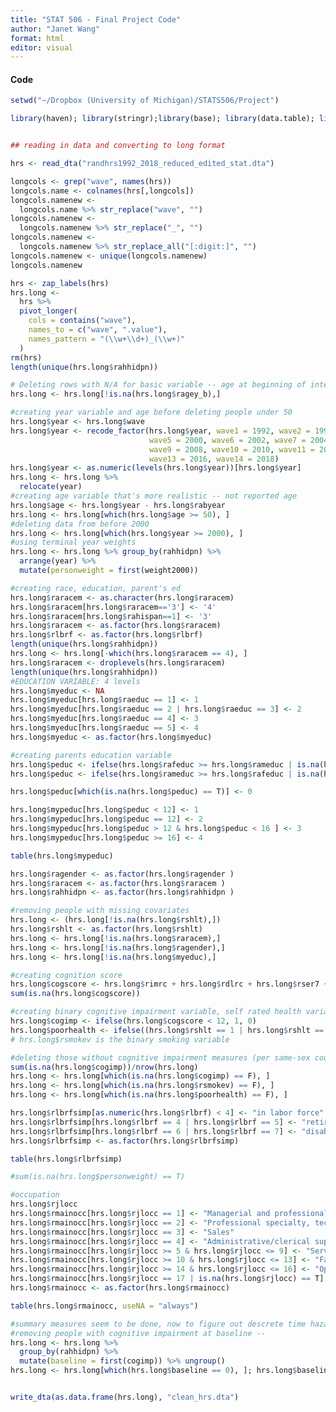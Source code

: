 ```yaml
---
title: "STAT 506 - Final Project Code"
author: "Janet Wang"
format: html
editor: visual
---
```


#### Code

```r
setwd("~/Dropbox (University of Michigan)/STATS506/Project")

library(haven); library(stringr);library(base); library(data.table); library(dplyr); library(tidyselect); library(quantmod); library(tidyverse); library(tidyr)


## reading in data and converting to long format

hrs <- read_dta("randhrs1992_2018_reduced_edited_stat.dta")

longcols <- grep("wave", names(hrs))
longcols.name <- colnames(hrs[,longcols])
longcols.namenew <- 
  longcols.name %>% str_replace("wave", "")
longcols.namenew <- 
  longcols.namenew %>% str_replace("_", "")
longcols.namenew <- 
  longcols.namenew %>% str_replace_all("[:digit:]", "")
longcols.namenew <- unique(longcols.namenew)
longcols.namenew

hrs <- zap_labels(hrs)
hrs.long <-
  hrs %>%
  pivot_longer(
    cols = contains("wave"),
    names_to = c("wave", ".value"),
    names_pattern = "(\\w+\\d+)_(\\w+)"
  ) 
rm(hrs)
length(unique(hrs.long$rahhidpn))

# Deleting rows with N/A for basic variable -- age at beginning of interview. Keeping people ages 50+
hrs.long <- hrs.long[!is.na(hrs.long$ragey_b),]

#creating year variable and age before deleting people under 50
hrs.long$year <- hrs.long$wave
hrs.long$year <- recode_factor(hrs.long$year, wave1 = 1992, wave2 = 1994, wave3 = 1996, wave4 = 1998,
                               wave5 = 2000, wave6 = 2002, wave7 = 2004, wave8 = 2006,
                               wave9 = 2008, wave10 = 2010, wave11 = 2012, wave12 = 2014,
                               wave13 = 2016, wave14 = 2018)
hrs.long$year <- as.numeric(levels(hrs.long$year))[hrs.long$year]
hrs.long <- hrs.long %>%
  relocate(year)
#creating age variable that's more realistic -- not reported age
hrs.long$age <- hrs.long$year - hrs.long$rabyear
hrs.long <- hrs.long[which(hrs.long$age >= 50), ]
#deleting data from before 2000
hrs.long <- hrs.long[which(hrs.long$year >= 2000), ]
#using terminal year weights
hrs.long <- hrs.long %>% group_by(rahhidpn) %>%
  arrange(year) %>%
  mutate(personweight = first(weight2000))

#creating race, education, parent's ed
hrs.long$raracem <- as.character(hrs.long$raracem)
hrs.long$raracem[hrs.long$raracem=='3'] <- '4'
hrs.long$raracem[hrs.long$rahispan==1] <- '3'
hrs.long$raracem <- as.factor(hrs.long$raracem)
hrs.long$rlbrf <- as.factor(hrs.long$rlbrf)
length(unique(hrs.long$rahhidpn))
hrs.long <- hrs.long[-which(hrs.long$raracem == 4), ]
hrs.long$raracem <- droplevels(hrs.long$raracem)
length(unique(hrs.long$rahhidpn))
#EDUCATION VARIABLE: 4 levels 
hrs.long$myeduc <- NA
hrs.long$myeduc[hrs.long$raeduc == 1] <- 1
hrs.long$myeduc[hrs.long$raeduc == 2 | hrs.long$raeduc == 3] <- 2
hrs.long$myeduc[hrs.long$raeduc == 4] <- 3
hrs.long$myeduc[hrs.long$raeduc == 5] <- 4
hrs.long$myeduc <- as.factor(hrs.long$myeduc)

#creating parents education variable 
hrs.long$peduc <- ifelse(hrs.long$rafeduc >= hrs.long$rameduc | is.na(hrs.long$rameduc) == T, hrs.long$rafeduc, hrs.long$rameduc)
hrs.long$peduc <- ifelse(hrs.long$rameduc >= hrs.long$rafeduc | is.na(hrs.long$rafeduc) == T, hrs.long$rameduc, hrs.long$peduc)

hrs.long$peduc[which(is.na(hrs.long$peduc) == T)] <- 0

hrs.long$mypeduc[hrs.long$peduc < 12] <- 1
hrs.long$mypeduc[hrs.long$peduc == 12] <- 2
hrs.long$mypeduc[hrs.long$peduc > 12 & hrs.long$peduc < 16 ] <- 3
hrs.long$mypeduc[hrs.long$peduc >= 16] <- 4

table(hrs.long$mypeduc)

hrs.long$ragender <- as.factor(hrs.long$ragender )
hrs.long$raracem <- as.factor(hrs.long$raracem )
hrs.long$rahhidpn <- as.factor(hrs.long$rahhidpn )

#removing people with missing covariates
hrs.long <- (hrs.long[!is.na(hrs.long$rshlt),])
hrs.long$rshlt <- as.factor(hrs.long$rshlt)
hrs.long <- hrs.long[!is.na(hrs.long$raracem),]
hrs.long <- hrs.long[!is.na(hrs.long$ragender),]
hrs.long <- hrs.long[!is.na(hrs.long$myeduc),]

#creating cognition score 
hrs.long$cogscore <- hrs.long$rimrc + hrs.long$rdlrc + hrs.long$rser7 + hrs.long$rbwc20 
sum(is.na(hrs.long$cogscore))

#creating binary cognitive impairment variable, self rated health variable, smoking variable
hrs.long$cogimp <- ifelse(hrs.long$cogscore < 12, 1, 0)
hrs.long$poorhealth <- ifelse((hrs.long$rshlt == 1 | hrs.long$rshlt == 2 | hrs.long$rshlt == 3), 0, 1)
# hrs.long$rsmokev is the binary smoking variable 

#deleting those without cognitive impairment measures (per same-sex couple paper), 8% of cases
sum(is.na(hrs.long$cogimp))/nrow(hrs.long)
hrs.long <- hrs.long[which(is.na(hrs.long$cogimp) == F), ]
hrs.long <- hrs.long[which(is.na(hrs.long$rsmokev) == F), ]
hrs.long <- hrs.long[which(is.na(hrs.long$poorhealth) == F), ]

hrs.long$rlbrfsimp[as.numeric(hrs.long$rlbrf) < 4] <- "in labor force"
hrs.long$rlbrfsimp[hrs.long$rlbrf == 4 | hrs.long$rlbrf == 5] <- "retired"
hrs.long$rlbrfsimp[hrs.long$rlbrf == 6 | hrs.long$rlbrf == 7] <- "disabled/other"
hrs.long$rlbrfsimp <- as.factor(hrs.long$rlbrfsimp)

table(hrs.long$rlbrfsimp)

#sum(is.na(hrs.long$personweight) == T)

#occupation
hrs.long$rjlocc
hrs.long$rmainocc[hrs.long$rjlocc == 1] <- "Managerial and professional specialty"
hrs.long$rmainocc[hrs.long$rjlocc == 2] <- "Professional specialty, technical support"
hrs.long$rmainocc[hrs.long$rjlocc == 3] <- "Sales"
hrs.long$rmainocc[hrs.long$rjlocc == 4] <- "Administrative/clerical support"
hrs.long$rmainocc[hrs.long$rjlocc >= 5 & hrs.long$rjlocc <= 9] <- "Service"
hrs.long$rmainocc[hrs.long$rjlocc >= 10 & hrs.long$rjlocc <= 13] <- "Farming/forestry/fishing, mechanics/repair, construction, precision production"
hrs.long$rmainocc[hrs.long$rjlocc >= 14 & hrs.long$rjlocc <= 16] <- "Operators"
hrs.long$rmainocc[hrs.long$rjlocc == 17 | is.na(hrs.long$rjlocc) == T] <- "Other/unknown"
hrs.long$rmainocc <- as.factor(hrs.long$rmainocc)

table(hrs.long$rmainocc, useNA = "always")

#summary measures seem to be done, now to figure out descrete time hazard models 
#removing people with cognitive impairment at baseline --
hrs.long <- hrs.long %>% 
  group_by(rahhidpn) %>%
  mutate(baseline = first(cogimp)) %>% ungroup()
hrs.long <- hrs.long[which(hrs.long$baseline == 0), ]; hrs.long$baseline <- NULL


write_dta(as.data.frame(hrs.long), "clean_hrs.dta")

```
